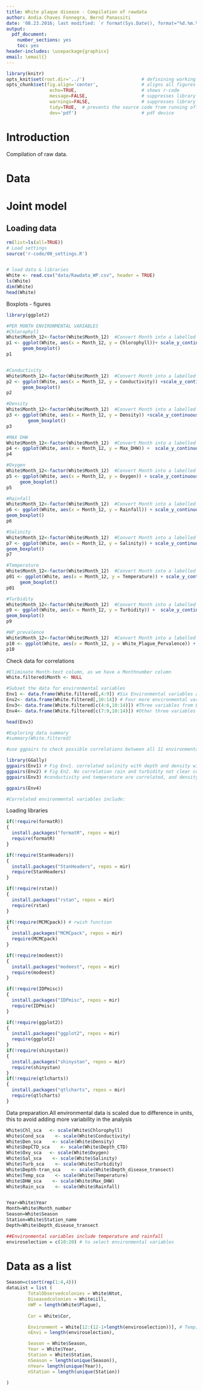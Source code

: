 ```yaml
---
title: White plaque disease - Compilation of rawdata
author: Andia Chaves Fonnegra, Bernd Panassiti
date: '08.23.2016; last modified: `r format(Sys.Date(), format="%d.%m.%Y")`'
output: 
  pdf_document: 
    number_sections: yes
    toc: yes
header-includes: \usepackage{graphicx}
email: \email{}
---
```


```r
library(knitr)
opts_knit$set(root.dir='../')                     # definining working directory; or normalizePath('../')
opts_chunk$set(fig.align='center',                # aligns all figures
                echo=TRUE,                        # shows r-code
                message=FALSE,                    # suppresses library outputs
                warnings=FALSE,                   # suppresses library outputs
                tidy=TRUE,  # prevents the source code from running off a pdf page
                dev='pdf')                        # pdf device
```

# Introduction
Compilation of raw data. 


# Data

# Joint model
## Loading data 
```r
rm(list=ls(all=TRUE))
# Load settings
source('r-code/00_settings.R')


# load data & libraries
White <- read.csv("data/Rawdata_WP.csv", header = TRUE)
ls(White)
dim(White)
head(White)
```


Boxplots - figures
```r
library(ggplot2)

#PER MONTH ENVIRONMENTAL VARIABLES
#Chlorophyll
White$Month_12<-factor(White$Month_12)  #Convert Month into a labelled factor to use as a grouping variabel
p1 <- ggplot(White, aes(x = Month_12, y = Chlorophyll))+ scale_y_continuous(name = "Chlorophyll"~("mg"%*%"m"^{-3})) + scale_x_discrete(name = "Months") +
      geom_boxplot()
p1


#Conductivity
White$Month_12<-factor(White$Month_12)  #Convert Month into a labelled factor to use as a grouping variabel
p2 <- ggplot(White, aes(x = Month_12, y = Conductivity)) +scale_y_continuous(name = "Conductivity"~("COS"%*%"m"^{-1})) + scale_x_discrete(name = "Months") +
      geom_boxplot()
p2

#Density
White$Month_12<-factor(White$Month_12)  #Convert Month into a labelled factor to use as a grouping variabel
p3 <- ggplot(White, aes(x = Month_12, y = Density)) +scale_y_continuous(name = "Density"~("Kg"%*%"m"^{-3})) + scale_x_discrete(name = "Months") +
        geom_boxplot()
p3

#MAX DHW
White$Month_12<-factor(White$Month_12)  #Convert Month into a labelled factor to use as a grouping variabel
p4 <- ggplot(White, aes(x = Month_12, y = Max_DHW)) +  scale_y_continuous(name = "Max DHW") + scale_x_discrete(name = "Months") + geom_boxplot()
p4

#Oxygen
White$Month_12<-factor(White$Month_12)  #Convert Month into a labelled factor to use as a grouping variabel
p5 <- ggplot(White, aes(x = Month_12, y = Oxygen)) + scale_y_continuous(name = "Dissolved Oxygen"~("mg"%*%"L"^{-1})) + scale_x_discrete(name = "Months") + 
     geom_boxplot()
p5

#Rainfall
White$Month_12<-factor(White$Month_12)  #Convert Month into a labelled factor to use as a grouping variabel
p6 <- ggplot(White, aes(x = Month_12, y = Rainfall)) + scale_y_continuous(name = "Rainfall (inches)") + scale_x_discrete(name = "Months") + 
geom_boxplot()
p6

#Salinity
White$Month_12<-factor(White$Month_12)  #Convert Month into a labelled factor to use as a grouping variabel
p7 <- ggplot(White, aes(x = Month_12, y = Salinity)) + scale_y_continuous(name = "Salinity (PSU)") + scale_x_discrete(name = "Months") + 
geom_boxplot()
p7

#Temperature
White$Month_12<-factor(White$Month_12)  #Convert Month into a labelled factor to use as a grouping variabel
p01 <- ggplot(White, aes(x = Month_12, y = Temperature)) + scale_y_continuous(name = "Temperature"~(degree*C)) + scale_x_discrete(name = "Months") + 
     geom_boxplot()
p01

#Turbidity
White$Month_12<-factor(White$Month_12)  #Convert Month into a labelled factor to use as a grouping variabel
p9 <- ggplot(White, aes(x = Month_12, y = Turbidity)) +  scale_y_continuous(name = "Turbidity (NTU)") + scale_x_discrete(name = "Months") + 
geom_boxplot()
p9

#WP prevalence
White$Month_12<-factor(White$Month_12)  #Convert Month into a labelled factor to use as a grouping variabel
p10 <- ggplot(White, aes(x = Month_12, y = White_Plague_Pervalence)) + scale_y_continuous(name = "WP Prevalence (diseased/total)") + scale_x_discrete(name = "Months") + geom_boxplot()
p10

```



Check data for correlations
```r
#Eliminate Month-text column, as we have a Monthnumber column
White.filtered$Month <- NULL

#Subset the data for environmental variables
Env1 <- data.frame(White.filtered[,4:9]) #Six Environmental variables at a time
Env2<- data.frame(White.filtered[,10:14]) # Four more environmental variables
Env3<- data.frame(White.filtered[c(4:6,10:14)]) #Three variables from Env1 and five from Env2
Env4<- data.frame(White.filtered[c(7:9,10:14)]) #Other three variables from Env1 and five from Env2

head(Env3)

#Exploring data summary
#summary(White.filtered)

#use ggpairs to check possible correlations between all 11 environmental variables

library(GGally)
ggpairs(Env1) # Fig Env1. correlated salinity with depth and density with depth
ggpairs(Env2) # Fig En2. No correlation rain and turbidity not clear correlated when using all the stations shallow and deep
ggpairs(Env3) #conductivity and temperature are correlated, and density and temperature

ggpairs(Env4)

#Correlated environmental variables include:


```

Loading libraries
```r

if(!require(formatR))
{
  install.packages("formatR", repos = mir)
  require(formatR)
}

if(!require(StanHeaders)) 
{
  install.packages("StanHeaders", repos = mir)
  require(StanHeaders)
}

if(!require(rstan))
{
  install.packages("rstan", repos = mir)
  require(rstan)
}

if(!require(MCMCpack)) # rwish function
{
  install.packages("MCMCpack", repos = mir)
  require(MCMCpack)
}

if(!require(modeest)) 
{
  install.packages("modeest", repos = mir)
  require(modeest)
} 

if(!require(IDPmisc))
{
  install.packages("IDPmisc", repos = mir)
  require(IDPmisc)
} 

if(!require(ggplot2)) 
{
  install.packages("ggplot2", repos = mir)
  require(ggplot2)
}
if(!require(shinystan))
{
  install.packages("shinystan", repos = mir)
  require(shinystan)
}
if(!require(qtlcharts))
{
  install.packages("qtlcharts", repos = mir)
  require(qtlcharts)
}
```




Data preparation.All environmental data is scaled due to difference in units, this to avoid
adding more variability in the analysis
```r

White$Chl_sca   <- scale(White$Chlorophyll)
White$Cond_sca    <- scale(White$Conductivity)
White$Den_sca    <- scale(White$Density)
White$DepCTD_sca    <- scale(White$Depth_CTD)
White$Oxy_sca   <- scale(White$Oxygen)
White$Sal_sca    <- scale(White$Salinity)
White$Turb_sca    <- scale(White$Turbidity)
White$Depth-tran_sca    <- scale(White$Depth_disease_transect)
White$Temp_sca    <- scale(White$Temperature)
White$DHW_sca    <- scale(White$Max_DHW)
White$Rain_sca    <- scale(White$Rainfall)


Year=White$Year
Month=White$Month_number
Season=White$Season
Station=White$Station_name
Depth=White$Depth_disease_transect

##Environmental variables include temperature and rainfall
enviroselection = c(10:20) # to select environmental variables
```


# Data as a list
```r
Season=c(sort(rep(1:4,4)))
dataList = list (
        TotalObservedcolonies = White$Ntot,
        Diseasedcolonies = White$ill,
        nWP = length(White$Plague),
        
        Cor = White$Cor,

        Environment = White[12:(12-1+length(enviroselection))], # Temp, Chlorophyll, Salinity, Turbidity
        nEnvi = length(enviroselection),

        Season = White$Season,
        Year = White$Year,
        Station = White$Station,
        nSeason = length(unique(Season)),
        nYear= length(unique(Year)),
        nStation = length(unique(Station))
        
)
```

